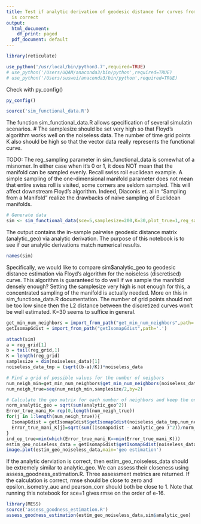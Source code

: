 ```yaml
---
title: Test if analytic derivation of geodesic distance for curves from sim_functional_data.R
  is correct
output:
  html_document:
    df_print: paged
  pdf_document: default
---
```


```r
library(reticulate)

use_python('/usr/local/bin/python3.7',required=TRUE)
# use_python('/Users/UQAM/anaconda3/bin/python',required=TRUE)
# use_python('/Users/suswei/anaconda3/bin/python',required=TRUE)

```

Check with py_config()

```r
py_config()
```


```r
source('sim_functional_data.R')
```

The function sim_functional_data.R allows specification of several simulatin scenarios. 
# The samplesize should be set very high so that Floyd's algorithm works well on the noiseless data. The number of time grid points K also should be high so that the vector data really represents the functional curve.

TODO: The reg_sampling parameter in sim_functional_data is somewhat of a misnomer. In either case when it's 0 or 1, it does NOT mean that the manifold can be sampled evenly. Recall swiss roll euclidean example. A simple sampling of the one-dimensional manifold parameter does not mean that entire swiss roll is visited, some corners are seldom sampled. This will affect downstream Floyd's algorithm. Indeed, Diaconis et. al in "Sampling from a Manifold" realize the drawbacks of naive sampling of Euclidean manifolds. 

```r
# Generate data
sim <- sim_functional_data(sce=5,samplesize=200,K=30,plot_true=1,reg_sampling=1)
```

The output contains the in-sample pairwise geodesic distance matrix (analytic_geo) via analytic derivation. The purpose of this notebook is to see if our analytic derivations match numerical results.

```r
names(sim)
```


Specifically, we would like to compare sim$analytic_geo to geodesic distance estimation via Floyd's algorithm for the noiseless (discretised) curve. This algorithm is guaranteed to do well if we sample the manifold densely enough? Setting the samplesize very high is not enough for this, a concentrated sampling of the manifold is actually needed. More on this in sim_functiona_data.R documentation. The number of grid points should not be too low since then the L2 distance between the discretized curves won't be well estimated. K=30 seems to suffice in general.

```r
get_min_num_neighbors = import_from_path("get_min_num_neighbors",path='.')
getIsomapGdist = import_from_path("getIsomapGdist",path='.')

attach(sim)
a = reg_grid[1]
b = tail(reg_grid,1)
K = length(reg_grid)
samplesize = dim(noiseless_data)[1]
noiseless_data_tmp = (sqrt((b-a)/K))*noiseless_data

# Find a grid of possible values for the number of neigbors
num_neigh_min=get_min_num_neighbors$get_min_num_neighbors(noiseless_data_tmp)
num_neigh_true=seq(num_neigh_min,samplesize/2,by=2)

# Calculate the geo matrix for each number of neighbors and keep the one that gives the minimal error
norm_analytic_geo = sqrt(sum(analytic_geo^2))
Error_true_mani_K= rep(0,length(num_neigh_true))
for(j in 1:length(num_neigh_true)){
  IsomapGdist = getIsomapGdist$getIsomapGdist(noiseless_data_tmp,num_neigh_true[j])
  Error_true_mani_K[j]=sqrt(sum((IsomapGdist - analytic_geo )^2))/norm_analytic_geo
}
ind_op_true=min(which(Error_true_mani_K==min(Error_true_mani_K)))
estim_geo_noiseless_data = getIsomapGdist$getIsomapGdist(noiseless_data_tmp,num_neigh_true[ind_op_true])
image.plot(estim_geo_noiseless_data,main='geo estimation')
```

If the analytic derviation is correct, then estim_geo_noiseless_data should be extremely similar to analytic_geo. We can assess their closeness using assess_goodness_estimation.R. Three assessment metrics are returned. If the calculation is correct, rmse should be close to zero and epsilon_isometry_auc and pearson_corr should both be close to 1. Note that running this notebook for sce=1 gives rmse on the order of e-16.
```r
library(MESS)
source('assess_goodness_estimation.R')
assess_goodness_estimation(estim_geo_noiseless_data,sim$analytic_geo)
```

